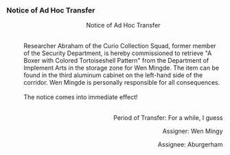 ===Notice of Ad Hoc Transfer===
:<div align="center">Notice of Ad Hoc Transfer</div>
:<br />Researcher Abraham of the Curio Collection Squad, former member of the Security Department, is hereby commissioned to retrieve "A Boxer with Colored Tortoiseshell Pattern" from the Department of Implement Arts in the storage zone for Wen Mingde. The item can be found in the third aluminum cabinet on the left-hand side of the corridor. Wen Mingde is personally responsible for all consequences.
:<br />The notice comes into immediate effect!
:<br /><div align="right">Period of Transfer: For a while, I guess</div>
:<div align="right">Assigner: Wen Mingy</div>
:<div align="right">Assignee: Aburgerham</div>
